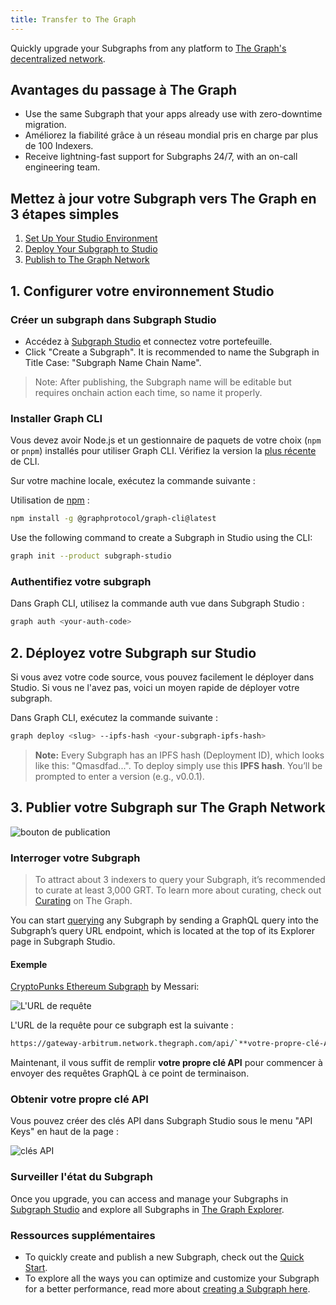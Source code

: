 ```yaml
---
title: Transfer to The Graph
---
```


Quickly upgrade your Subgraphs from any platform to [The Graph's decentralized network](https://thegraph.com/networks/).

## Avantages du passage à The Graph

- Use the same Subgraph that your apps already use with zero-downtime migration.
- Améliorez la fiabilité grâce à un réseau mondial pris en charge par plus de 100 Indexers.
- Receive lightning-fast support for Subgraphs 24/7, with an on-call engineering team.

## Mettez à jour votre Subgraph vers The Graph en 3 étapes simples

1. [Set Up Your Studio Environment](/subgraphs/cookbook/transfer-to-the-graph/#1-set-up-your-studio-environment)
2. [Deploy Your Subgraph to Studio](/subgraphs/cookbook/transfer-to-the-graph/#2-deploy-your-subgraph-to-studio)
3. [Publish to The Graph Network](/subgraphs/cookbook/transfer-to-the-graph/#publish-your-subgraph-to-the-graphs-decentralized-network)

## 1. Configurer votre environnement Studio

### Créer un subgraph dans Subgraph Studio

- Accédez à [Subgraph Studio](https://thegraph.com/studio/) et connectez votre portefeuille.
- Click "Create a Subgraph". It is recommended to name the Subgraph in Title Case: "Subgraph Name Chain Name".

> Note: After publishing, the Subgraph name will be editable but requires onchain action each time, so name it properly.

### Installer Graph CLI

Vous devez avoir Node.js et un gestionnaire de paquets de votre choix (`npm` or `pnpm`) installés pour utiliser Graph CLI. Vérifiez la version la [plus récente](https://github.com/graphprotocol/graph-tooling/releases?q=%40graphprotocol%2Fgraph-cli&expanded=true) de CLI.

Sur votre machine locale, exécutez la commande suivante :

Utilisation de [npm](https://www.npmjs.com/) :

```sh
npm install -g @graphprotocol/graph-cli@latest
```

Use the following command to create a Subgraph in Studio using the CLI:

```sh
graph init --product subgraph-studio
```

### Authentifiez votre subgraph

Dans Graph CLI, utilisez la commande auth vue dans Subgraph Studio :

```sh
graph auth <your-auth-code>
```

## 2. Déployez votre Subgraph sur Studio

Si vous avez votre code source, vous pouvez facilement le déployer dans Studio. Si vous ne l'avez pas, voici un moyen rapide de déployer votre subgraph.

Dans Graph CLI, exécutez la commande suivante :

```sh
graph deploy <slug> --ipfs-hash <your-subgraph-ipfs-hash>

```

> **Note:** Every Subgraph has an IPFS hash (Deployment ID), which looks like this: "Qmasdfad...". To deploy simply use this **IPFS hash**. You’ll be prompted to enter a version (e.g., v0.0.1).

## 3. Publier votre Subgraph sur The Graph Network

![bouton de publication](/img/publish-sub-transfer.png)

### Interroger votre Subgraph

> To attract about 3 indexers to query your Subgraph, it’s recommended to curate at least 3,000 GRT. To learn more about curating, check out [Curating](/resources/roles/curating/) on The Graph.

You can start [querying](/subgraphs/querying/introduction/) any Subgraph by sending a GraphQL query into the Subgraph’s query URL endpoint, which is located at the top of its Explorer page in Subgraph Studio.

#### Exemple

[CryptoPunks Ethereum Subgraph](https://thegraph.com/explorer/subgraphs/HdVdERFUe8h61vm2fDyycHgxjsde5PbB832NHgJfZNqK) by Messari:

![L'URL de requête](/img/cryptopunks-screenshot-transfer.png)

L'URL de la requête pour ce subgraph est la suivante :

```sh
https://gateway-arbitrum.network.thegraph.com/api/`**votre-propre-clé-Api**`/subgraphs/id/HdVdERFUe8h61vm2fDyycgxjsde5PbB832NHgJfZNqK
```

Maintenant, il vous suffit de remplir **votre propre clé API** pour commencer à envoyer des requêtes GraphQL à ce point de terminaison.

### Obtenir votre propre clé API

Vous pouvez créer des clés API dans Subgraph Studio sous le menu "API Keys" en haut de la page :

![clés API](/img/Api-keys-screenshot.png)

### Surveiller l'état du Subgraph

Once you upgrade, you can access and manage your Subgraphs in [Subgraph Studio](https://thegraph.com/studio/) and explore all Subgraphs in [The Graph Explorer](https://thegraph.com/networks/).

### Ressources supplémentaires

- To quickly create and publish a new Subgraph, check out the [Quick Start](/subgraphs/quick-start/).
- To explore all the ways you can optimize and customize your Subgraph for a better performance, read more about [creating a Subgraph here](/developing/creating-a-subgraph/).
